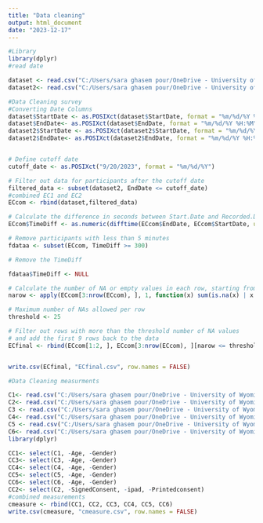 ```yaml
---
title: "Data cleaning"
output: html_document
date: "2023-12-17"
---
```


```r
#Library
library(dplyr)
#read date

dataset <- read.csv("C:/Users/sara ghasem pour/OneDrive - University of Wyoming/Desktop/THESIS/Surveys, data dictionary/Rowdata/EC_pre.csv")
dataset2<- read.csv("C:/Users/sara ghasem pour/OneDrive - University of Wyoming/Desktop/THESIS/Surveys, data dictionary/Rowdata/EC.csv")


```



```r
#Data Cleaning survey
#Converting Date Columns
dataset$StartDate <- as.POSIXct(dataset$StartDate, format = "%m/%d/%Y %H:%M")
dataset$EndDate<- as.POSIXct(dataset$EndDate, format = "%m/%d/%Y %H:%M")
dataset2$StartDate <- as.POSIXct(dataset2$StartDate, format = "%m/%d/%Y %H:%M")
dataset2$EndDate<- as.POSIXct(dataset2$EndDate, format = "%m/%d/%Y %H:%M")


# Define cutoff date 
cutoff_date <- as.POSIXct("9/20/2023", format = "%m/%d/%Y")

# Filter out data for participants after the cutoff date
filtered_data <- subset(dataset2, EndDate <= cutoff_date)
#combined EC1 and EC2 
ECcom <- rbind(dataset,filtered_data)

# Calculate the difference in seconds between Start.Date and Recorded.Date
ECcom$TimeDiff <- as.numeric(difftime(ECcom$EndDate, ECcom$StartDate, units = "secs"))

# Remove participants with less than 5 minutes
fdataa <- subset(ECcom, TimeDiff >= 300)

# Remove the TimeDiff

fdataa$TimeDiff <- NULL

# Calculate the number of NA or empty values in each row, starting from row 10
narow <- apply(ECcom[3:nrow(ECcom), ], 1, function(x) sum(is.na(x) | x == ""))

# Maximum number of NAs allowed per row
threshold <- 25

# Filter out rows with more than the threshold number of NA values
# and add the first 9 rows back to the data
ECfinal <- rbind(ECcom[1:2, ], ECcom[3:nrow(ECcom), ][narow <= threshold, ])


write.csv(ECfinal, "ECfinal.csv", row.names = FALSE)


```



```r
#Data Cleaning measurments

C1<- read.csv("C:/Users/sara ghasem pour/OneDrive - University of Wyoming/Desktop/THESIS/Surveys, data dictionary/Rowdata/ECECcenter.csv")
C2<- read.csv("C:/Users/sara ghasem pour/OneDrive - University of Wyoming/Desktop/THESIS/Surveys, data dictionary/Rowdata/Lab.csv")
C3 <- read.csv("C:/Users/sara ghasem pour/OneDrive - University of Wyoming/Desktop/THESIS/Surveys, data dictionary/Rowdata/North.csv")
C4<- read.csv("C:/Users/sara ghasem pour/OneDrive - University of Wyoming/Desktop/THESIS/Surveys, data dictionary/Rowdata/Open.csv")
C5 <- read.csv("C:/Users/sara ghasem pour/OneDrive - University of Wyoming/Desktop/THESIS/Surveys, data dictionary/Rowdata/South.csv")
C6<- read.csv("C:/Users/sara ghasem pour/OneDrive - University of Wyoming/Desktop/THESIS/Surveys, data dictionary/Rowdata/Heads.csv")
library(dplyr)

CC1<- select(C1, -Age, -Gender)
CC3<- select(C3, -Age, -Gender)
CC4<- select(C4, -Age, -Gender)
CC5<- select(C5, -Age, -Gender)
CC6<- select(C6, -Age, -Gender)
CC2<- select(C2, -SignedConsent, -ipad, -Printedconsent)
#combined measurements
cmeasure <- rbind(CC1, CC2, CC3, CC4, CC5, CC6)
write.csv(cmeasure, "cmeasure.csv", row.names = FALSE)


```


